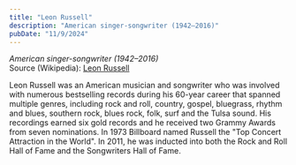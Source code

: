 ```yaml
---
title: "Leon Russell"
description: "American singer-songwriter (1942–2016)"
pubDate: "11/9/2024"
---
```


*American singer-songwriter (1942–2016)*  
Source (Wikipedia): [Leon Russell][1]

Leon Russell was an American musician and songwriter who was involved with numerous bestselling records during his 60-year career that spanned multiple genres, including rock and roll, country, gospel, bluegrass, rhythm and blues, southern rock, blues rock, folk, surf and the Tulsa sound. His recordings earned six gold records and he received two Grammy Awards from seven nominations. In 1973 Billboard named Russell the "Top Concert Attraction in the World". In 2011, he was inducted into both the Rock and Roll Hall of Fame and the Songwriters Hall of Fame.

[1]: https://en.wikipedia.org/wiki/Leon_Russell
